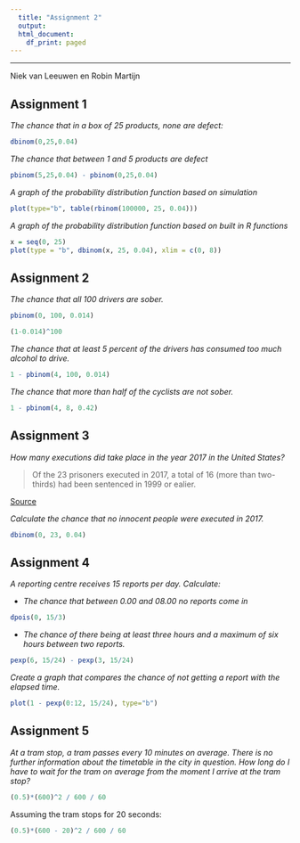 ```yaml
---
  title: "Assignment 2"
  output:
  html_document:
    df_print: paged
---
```


-----

Niek van Leeuwen en Robin Martijn

## Assignment 1

*The chance that in a box of 25 products, none are defect:*

```r
dbinom(0,25,0.04)
```

*The chance that between 1 and 5 products are defect*

```r
pbinom(5,25,0.04) - pbinom(0,25,0.04)
```

*A graph of the probability distribution function based on simulation*

```r
plot(type="b", table(rbinom(100000, 25, 0.04)))
```

*A graph of the probability distribution function based on built in R functions*

```r
x = seq(0, 25)
plot(type = "b", dbinom(x, 25, 0.04), xlim = c(0, 8))
```


## Assignment 2

*The chance that all 100 drivers are sober.*

```r
pbinom(0, 100, 0.014)
```
```r
(1-0.014)^100
```

*The chance that at least 5 percent of the drivers has consumed too much alcohol to drive.*

```r
1 - pbinom(4, 100, 0.014)
```

*The chance that more than half of the cyclists are not sober.*

```r
1 - pbinom(4, 8, 0.42)
```

## Assignment 3

*How many executions did take place in the year 2017 in the United States?*

> Of the 23 prisoners executed in 2017, a total of 16 (more than two-thirds) had been sentenced in 1999 or ealier.

[Source](https://www.bjs.gov/index.cfm?ty=pbdetail&iid=6586) 

*Calculate the chance that no innocent people were executed in 2017.*

```r
dbinom(0, 23, 0.04)
```

## Assignment 4

*A reporting centre receives 15 reports per day. Calculate:*

+ *The chance that between 0.00 and 08.00 no reports come in*

```r
dpois(0, 15/3)
```

+ *The chance of there being at least three hours and a maximum of six hours between two reports.*

```r
pexp(6, 15/24) - pexp(3, 15/24)
```

*Create a graph that compares the chance of not getting a report with the elapsed time.*

```r
plot(1 - pexp(0:12, 15/24), type="b")
```

## Assignment 5

*At a tram stop, a tram passes every 10 minutes on average. There is no further information about the timetable in the city in question. How long do I have to wait for the tram on average from the moment I arrive at the tram stop?*

```r
(0.5)*(600)^2 / 600 / 60
```
Assuming the tram stops for 20 seconds:

```r
(0.5)*(600 - 20)^2 / 600 / 60
```

